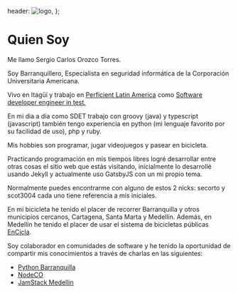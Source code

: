 
  header: <img src={Intro} alt="logo"></img>,
};

# Quien Soy

Me llamo Sergio Carlos Orozco Torres.

Soy Barranquillero, Especialista en seguridad informática de la Corporación Universitaria Americana.

Vivo en Itagüí y trabajo
en <a href="https://nearshore.perficient.com" target="_blank">
Perficient Latin America</a>
como <a href="https://nearshore.perficient.com/careers/software-engineer-in-test/" target="_blank">
Software developer engineer in test.</a>

En mi dia a dia como SDET trabajo con groovy (java) y typescript (javascript)
también tengo experiencia en python (mi lenguaje favorito por su facilidad de uso), php y ruby.

Mis hobbies son programar, jugar videojuegos y pasear en bicicleta.

Practicando programación en mis tiempos libres logré desarrollar entre otras cosas el sitio web que estás visitando,
inicialmente lo desarrollé usando Jekyll y actualmente uso GatsbyJS con un mi propio tema.

Normalmente puedes encontrarme con alguno de estos 2 nicks:
secorto y scot3004 cada uno tiene referencia a mis iniciales.

En mi bicicleta he tenido el placer de recorrer Barranquilla y otros municipios cercanos, Cartagena, Santa Marta y Medellín.
Además, en Medellín he tenido el placer de usar el sistema de bicicletas públicas [EnCicla](http://www.encicla.gov.co/).

Soy colaborador en comunidades de software
y he tenido la oportunidad de compartir mis conocimientos a través de charlas en las siguientes:

- [Python Barranquilla](https://pybaq.co/)
- [NodeCO](https://www.meetup.com/es-ES/node_co/)
- [JamStack Medellin](https://www.youtube.com/channel/UCg3CbitWrKu37px9y_wC6Eg)

<Timeline data={timelineData} />
